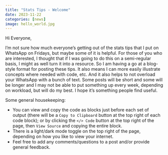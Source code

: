 ```yaml
---
title: "Stats Tips - Welcome"
date: 2023-11-22
categories: [news]
image: hello_world.jpg
---
```


Hi Everyone,

I'm not sure how much everyone's getting out of the stats tips that I put on WhatsApp on Fridays, but maybe some of it is helpful. For those of you who are interested, I thought that if I was going to do this on a semi-regular basis, I might as well turn it into a resource. So I am having a go at a blog-style format for posting these tips. It also means I can more easily illustrate concepts where needed with code, etc. And it also helps to not overload your WhatsApp with a bunch of text. Some posts will be short and some will be longer and I may not be able to put something up every week, depending on workload, but will do my best. I hope it's something people find useful.

Some general housekeeping:

-   You can view and copy the code as blocks just before each set of output (there will be a `Copy to Clipboard` button at the top right of each code block); or by clicking the `</> Code` button at the top right of the page, then `View Source` and copying the entire block.
-   There is a light/dark mode toggle on the top right of the page, depending on how you like to view your internet.
-   Feel free to add any comments/questions to a post and/or provide general feedback.
